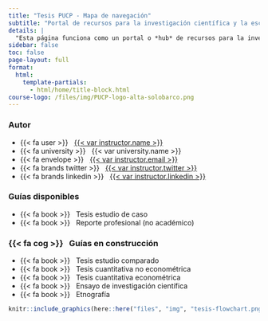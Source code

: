 ```yaml
---
title: "Tesis PUCP - Mapa de navegación"
subtitle: "Portal de recursos para la investigación científica y la escritura académica"
details: |
  "Esta página funciona como un portal o *hub* de recursos para la investigación científica y la escritura académica mantenida por la Facultad de Ciencias Sociales de la Pontificia Universidad Católica del Perú (PUCP)."
sidebar: false
toc: false
page-layout: full
format:
  html:
    template-partials:
      - html/home/title-block.html
course-logo: /files/img/PUCP-logo-alta-solobarco.png
---
```


::: home
::: {.grid .course-details}
::: {.g-col-12 .g-col-sm-6 .g-col-md-4}
### Autor

-   {{< fa user >}}   [{{< var instructor.name >}}](%7B%7B%3C%20var%20instructor.url%20%3E%7D%7D)
-   {{< fa university >}}   {{< var university.name >}}
-   {{< fa envelope >}}   <a href="mailto:{{< var instructor.email >}}">{{< var instructor.email >}}</a>
-   {{< fa brands twitter >}}   [{{< var instructor.twitter >}}](https://www.twitter.com/%7B%7B%3C%20var%20instructor.twitter%20%3E%7D%7D)
-   {{< fa brands linkedin >}}   [{{< var instructor.linkedin >}}](https://www.twitter.com/in/%7B%7B%3C%20var%20instructor.linkedin%20%3E%7D%7D)
:::

::: {.g-col-12 .g-col-sm-6 .g-col-md-4}
### Guías disponibles

-   {{< fa book >}}   Tesis estudio de caso
-   {{< fa book >}}   Reporte profesional (no académico)
:::

::: {.g-col-12 .g-col-md-4 .contact-policy}
### {{< fa cog >}}   Guías en construcción

-   {{< fa book >}}   Tesis estudio comparado
-   {{< fa book >}}   Tesis cuantitativa no econométrica
-   {{< fa book >}}   Tesis cuantitativa econométrica
-   {{< fa book >}}   Ensayo de investigación científica
-   {{< fa book >}}   Etnografía
:::
:::

```r
knitr::include_graphics(here::here("files", "img", "tesis-flowchart.png"), error = FALSE)
```
:::
